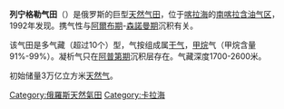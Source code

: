 {{Unreferenced|time=2020-09-05T10:37:06+00:00}}
'''列宁格勒气田'''（{{lang-ru|Ленинградское газовое месторождение}}）是俄罗斯的巨型[[天然气田|天然气田]]，位于[[喀拉海|喀拉海]]的[[南喀拉含油气区|南喀拉含油气区]]，1992年发现。携气性与[[阿爾布期|阿爾布期]]-[[森諾曼期|森諾曼期]]沉积有关。

该气田是多气藏（超过10个）型，气按组成属[[干气|干气]]，[[甲烷|甲烷]]气（甲烷含量91%-99%）。凝析气只在[[阿普第期|阿普第期]]沉积层存在。气藏深度1700-2600米。

初始储量3万亿立方米[[天然气|天然气]]。

{{coord|display=title}}
[[Category:俄羅斯天然氣田|Category:俄羅斯天然氣田]]
[[Category:卡拉海|Category:卡拉海]]
{{russia-stub}}